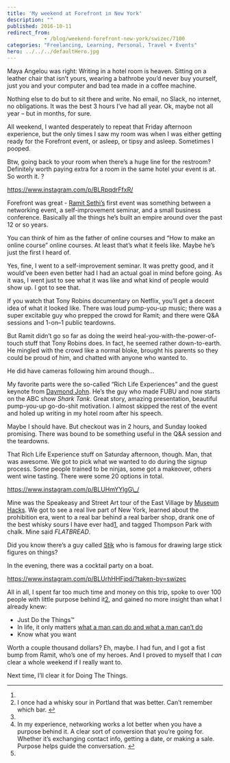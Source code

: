 ```yaml
---
title: 'My weekend at Forefront in New York'
description: ""
published: 2016-10-11
redirect_from: 
            - /blog/weekend-forefront-new-york/swizec/7100
categories: "Freelancing, Learning, Personal, Travel + Events"
hero: ../../../defaultHero.jpg
---
```

Maya Angelou was right: Writing in a hotel room is heaven. Sitting on a leather chair that isn’t yours, wearing a bathrobe you’d never buy yourself, just you and your computer and bad tea made in a coffee machine.



Nothing else to do but to sit there and write. No email, no Slack, no internet, no obligations. It was the best 3 hours I’ve had all year. Ok, maybe not all year – but in months, for sure.



All weekend, I wanted desperately to repeat that Friday afternoon experience, but the only times I saw my room was when I was either getting ready for the Forefront event, or asleep, or tipsy and asleep. Sometimes I pooped.



Btw, going back to your room when there’s a huge line for the restroom? Definitely worth paying extra for a room in the same hotel your event is at. So worth it. ?



https://www.instagram.com/p/BLRpqdrFfxR/



Forefront was great - [Ramit Sethi’s](http://www.iwillteachyoutoberich.com/) first event was something between a networking event, a self-improvement seminar, and a small business conference. Basically all the things he’s built an empire around over the past 12 or so years.



You can think of him as the father of online courses and “How to make an online course” online courses. At least that’s what it feels like. Maybe he’s just the first I heard of.



Yes, fine, I went to a self-improvement seminar. It was pretty good, and it would’ve been even better had I had an actual goal in mind before going. As it was, I went just to see what it was like and what kind of people would show up. I got to see that.



If you watch that Tony Robins documentary on Netflix, you’ll get a decent idea of what it looked like. There was loud pump-you-up music; there was a super excitable guy who prepped the crowd for Ramit; and there were Q&A sessions and 1-on–1 public teardowns.



But Ramit didn’t go so far as doing the weird heal-you-with-the-power-of-touch stuff that Tony Robins does. In fact, he seemed rather down-to-earth. He mingled with the crowd like a normal bloke, brought his parents so they could be proud of him, and chatted with anyone who wanted to.



He did have cameras following him around though…



My favorite parts were the so-called “Rich Life Experiences” and the guest keynote from [Daymond John](https://en.wikipedia.org/wiki/Daymond_John). He’s the guy who made FUBU and now starts on the ABC show _Shark Tank_. Great story, amazing presentation, beautiful pump-you-up go-do-shit motivation. I almost skipped the rest of the event and holed up writing in my hotel room after his speech.



Maybe I should have. But checkout was in 2 hours, and Sunday looked promising. There was bound to be something useful in the Q&A session and the teardowns.



That Rich Life Experience stuff on Saturday afternoon, though. Man, that was awesome. We got to pick what we wanted to do during the signup process. Some people trained to be ninjas, some got a makeover, others went wine tasting. There were some 20 options in total.



https://www.instagram.com/p/BLUHmYYlgG\_/



Mine was the Speakeasy and Street Art tour of the East Village by [Museum Hacks](https://museumhack.com/). We got to see a real live part of New York, learned about the prohibition era, went to a real bar behind a real barber shop, drank one of the best whisky sours I have ever had[1](#fn1-9817 "see footnote"), and tagged Thompson Park with chalk. Mine said _FLATBREAD_.



Did you know there’s a guy called [Stik](https://en.wikipedia.org/wiki/Stik) who is famous for drawing large stick figures on things?



In the evening, there was a cocktail party on a boat.



https://www.instagram.com/p/BLUrhHHFjpd/?taken-by=swizec



All in all, I spent far too much time and money on this trip, spoke to over 100 people with little purpose behind it[2](#fn2-9817 "see footnote"), and gained no more insight than what I already knew:



- Just Do the Things™
- In life, it only matters [what a man can do and what a man can’t do](https://www.youtube.com/watch?v=Wxi-IUnCN_8)
- Know what you want



Worth a couple thousand dollars? Eh, maybe. I had fun, and I got a fist bump from Ramit, who’s one of my heroes. And I proved to myself that I _can_ clear a whole weekend if I really want to.



Next time, I’ll clear it for Doing The Things.



* * *

1.
2. I once had a whisky sour in Portland that was better. Can’t remember which bar. [↩︎](#fnr1-9817 "return to article")
3.
4. In my experience, networking works a lot better when you have a purpose behind it. A clear sort of conversion that you’re going for. Whether it’s exchanging contact info, getting a date, or making a sale. Purpose helps guide the conversation. [↩︎](#fnr2-9817 "return to article")
5.
